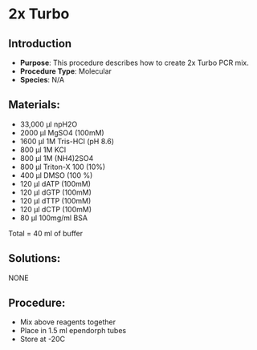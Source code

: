 # 2x Turbo {#sec-molec-2xTurbo}

## Introduction

-   **Purpose**: This procedure describes how to create 2x Turbo PCR mix.
-   **Procedure Type**: Molecular
-   **Species**: N/A

## Materials:

-   33,000 µl npH2O
-   2000 µl MgSO4 (100mM)
-   1600 µl 1M Tris-HCl (pH 8.6)
-   800 µl 1M KCl
-   800 µl 1M (NH4)2SO4
-   800 µl Triton-X 100 (10%)
-   400 µl DMSO (100 %)
-   120 µl dATP (100mM)
-   120 µl dGTP (100mM)
-   120 µl dTTP (100mM)
-   120 µl dCTP (100mM)
-   80 µl 100mg/ml BSA

Total = 40 ml of buffer

## Solutions:

NONE

## Procedure:

-   Mix above reagents together
-   Place in 1.5 ml ependorph tubes
-   Store at -20C
